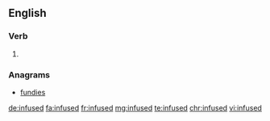 ==English==

===Verb===
{{head|en|verb form}}

# {{en-past of|infuse}}

===Anagrams===
* [[fundies#English|fundies]]

[[de:infused]]
[[fa:infused]]
[[fr:infused]]
[[mg:infused]]
[[te:infused]]
[[chr:infused]]
[[vi:infused]]